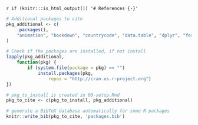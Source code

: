 `r if (knitr:::is_html_output()) '# References {-}'`

```r
# Additional packages to cite
pkg_additional <- c(
    .packages(),
    "animation", "bookdown", "countrycode", "data.table", "dplyr", "formatR", "ggplot2", "here", "htmlwidgets", "httr", "IRkernel", "jsonlite", "magick", "markdown", "packrat", "pacman", "pdftools", "ProjectTemplate", "purrr", "RCurl", "rvest", "shiny", "stargazer", "styler", "survival", "tibble", "tidyr", "tinytex", "XML"
)

# Check if the packages are installed, if not install
lapply(pkg_additional,
    function(pkg) {
        if (system.file(package = pkg) == "")
            install.packages(pkg,
                repos = "http://cran.us.r-project.org")
})

# pkg_to_install is created in 00-setup.Rmd
pkg_to_cite <- c(pkg_to_install, pkg_additional)

# generate a BibTeX database automatically for some R packages
knitr::write_bib(pkg_to_cite, 'packages.bib')
```
